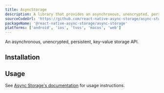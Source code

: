 ```yaml
---
title: AsyncStorage
description: A library that provides an asynchronous, unencrypted, persistent, key-value storage API.
sourceCodeUrl: 'https://github.com/react-native-async-storage/async-storage'
packageName: '@react-native-async-storage/async-storage'
platforms: ['android', 'ios', 'tvos', 'macos', 'web']
---
```



An asynchronous, unencrypted, persistent, key-value storage API.

## Installation

<APIInstallSection href="https://react-native-async-storage.github.io/async-storage/docs/install" />

## Usage

See [Async Storage's documentation](https://react-native-async-storage.github.io/async-storage/docs/usage) for usage instructions.
